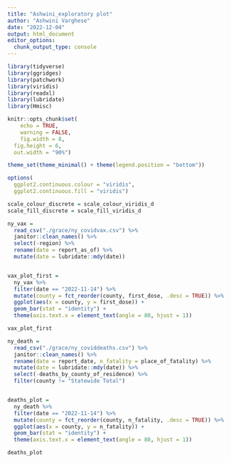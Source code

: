 ```yaml
---
title: "Ashwini_exploratory plot"
author: "Ashwini Varghese"
date: "2022-12-04"
output: html_document
editor_options: 
  chunk_output_type: console
---
```


```r
library(tidyverse)
library(ggridges)
library(patchwork)
library(viridis)
library(readxl)
library(lubridate)
library(Hmisc)

knitr::opts_chunk$set(
	echo = TRUE,
	warning = FALSE,
	fig.width = 8, 
  fig.height = 6,
  out.width = "90%")

theme_set(theme_minimal() + theme(legend.position = "bottom"))

options(
  ggplot2.continuous.colour = "viridis",
  ggplot2.continuous.fill = "viridis")

scale_colour_discrete = scale_colour_viridis_d
scale_fill_discrete = scale_fill_viridis_d
```


```r

ny_vax =
  read_csv("./grace/ny_covidvax.csv") %>% 
  janitor::clean_names() %>% 
  select(-region) %>% 
  rename(date = report_as_of) %>% 
  mutate(date = lubridate::mdy(date))


vax_plot_first =
  ny_vax %>%
  filter(date == "2022-11-14") %>%
  mutate(county = fct_reorder(county, first_dose, .desc = TRUE)) %>% 
  ggplot(aes(x = county, y = first_dose)) +
  geom_bar(stat = "identity") +
  theme(axis.text.x = element_text(angle = 80, hjust = 1))

vax_plot_first

```



```r

ny_death =
  read_csv("./grace/ny_coviddeaths.csv") %>% 
  janitor::clean_names() %>%
  rename(date = report_date, n_fatality = place_of_fatality) %>% 
  mutate(date = lubridate::mdy(date)) %>%
  select(-deaths_by_county_of_residence) %>%
  filter(county != "Statewide Total")


deaths_plot =
  ny_death %>%
  filter(date == "2022-11-14") %>%
  mutate(county = fct_reorder(county, n_fatality, .desc = TRUE)) %>% 
  ggplot(aes(x = county, y = n_fatality)) +
  geom_bar(stat = "identity") +
  theme(axis.text.x = element_text(angle = 80, hjust = 1))

deaths_plot

```


